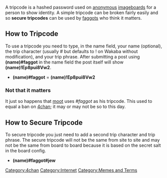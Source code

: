 A tripcode is a hashed password used on [[anonymous]] [[imageboards]] for a person to show identity. A simple tripcode can be broken fairly easily and so '''secure tripcodes''' can be used by [[faggots]] who think it matters.

== How to Tripcode ==
To use a tripcode you need to type, in the name field, your name (optional), the trip character (usually # but defaults to ! on Wakaba without modification), and your trip phrase. After submitting a post using '''(name)#faggot''' in the name field the post itself will show '''(name)!Ep8pui8Vw2'''.
* '''(name)#faggot''' = '''(name)!Ep8pui8Vw2'''

=== Not that it matters ===
It just so happens that [[moot]] uses ''#faggot'' as his tripcode. This used to equal a ban on [[4chan]]; it may or may not be so to this day.

== How to Secure Tripcode ==
To secure tripcode you just need to add a second trip character and trip phrase. The secure tripcode will not be the same from site to site and may not be the same from board to board because it is based on the secret salt in the board config.
* '''(name)#faggot#jew'''

[[Category:4chan]][[Category:Internet]][[Category:Memes and Terms]]
